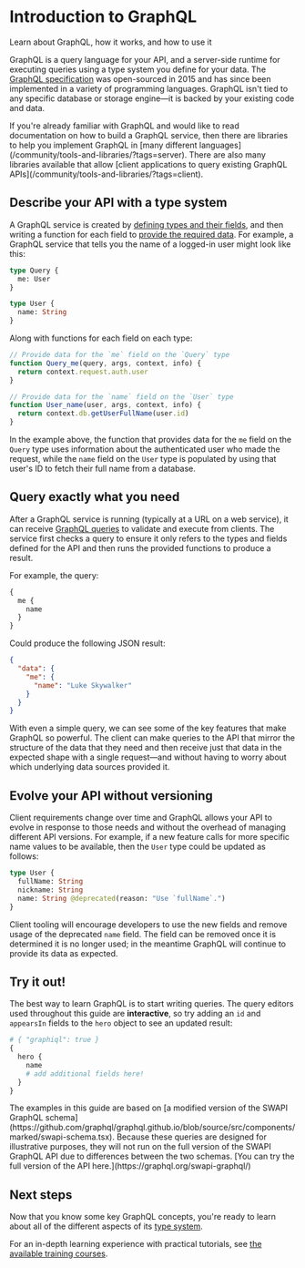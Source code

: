 
# Introduction to GraphQL

<p className="learn-subtitle">
  Learn about GraphQL, how it works, and how to use it
</p>

GraphQL is a query language for your API, and a server-side runtime for
executing queries using a type system you define for your data. The
[GraphQL specification](https://spec.graphql.org/) was open-sourced in 2015 and
has since been implemented in a variety of programming languages. GraphQL isn't
tied to any specific database or storage engine—it is backed by your existing
code and data.

<Callout type="info">
  If you're already familiar with GraphQL and would like to read documentation
  on how to build a GraphQL service, then there are libraries to help you
  implement GraphQL in [many different
  languages](/community/tools-and-libraries/?tags=server). There are also many
  libraries available that allow [client applications to query existing GraphQL
  APIs](/community/tools-and-libraries/?tags=client).
</Callout>

## Describe your API with a type system

A GraphQL service is created by
[defining types and their fields](/learn/schema/), and then writing a function
for each field to [provide the required data](/learn/execution/). For example, a
GraphQL service that tells you the name of a logged-in user might look like
this:

```graphql
type Query {
  me: User
}

type User {
  name: String
}
```

Along with functions for each field on each type:

```js
// Provide data for the `me` field on the `Query` type
function Query_me(query, args, context, info) {
  return context.request.auth.user
}

// Provide data for the `name` field on the `User` type
function User_name(user, args, context, info) {
  return context.db.getUserFullName(user.id)
}
```

In the example above, the function that provides data for the `me` field on the
`Query` type uses information about the authenticated user who made the request,
while the `name` field on the `User` type is populated by using that user's ID
to fetch their full name from a database.

## Query exactly what you need

After a GraphQL service is running (typically at a URL on a web service), it can
receive [GraphQL queries](/learn/queries/) to validate and execute from clients.
The service first checks a query to ensure it only refers to the types and
fields defined for the API and then runs the provided functions to produce a
result.

For example, the query:

```graphql
{
  me {
    name
  }
}
```

Could produce the following JSON result:

```json
{
  "data": {
    "me": {
      "name": "Luke Skywalker"
    }
  }
}
```

With even a simple query, we can see some of the key features that make GraphQL
so powerful. The client can make queries to the API that mirror the structure of
the data that they need and then receive just that data in the expected shape
with a single request—and without having to worry about which underlying data
sources provided it.

## Evolve your API without versioning

Client requirements change over time and GraphQL allows your API to evolve in
response to those needs and without the overhead of managing different API
versions. For example, if a new feature calls for more specific name values to
be available, then the `User` type could be updated as follows:

```graphql
type User {
  fullName: String
  nickname: String
  name: String @deprecated(reason: "Use `fullName`.")
}
```

Client tooling will encourage developers to use the new fields and remove usage
of the deprecated `name` field. The field can be removed once it is determined
it is no longer used; in the meantime GraphQL will continue to provide its data
as expected.

## Try it out!

The best way to learn GraphQL is to start writing queries. The query editors
used throughout this guide are **interactive**, so try adding an `id` and
`appearsIn` fields to the `hero` object to see an updated result:

```graphql
# { "graphiql": true }
{
  hero {
    name
    # add additional fields here!
  }
}
```

<Callout type="info">
  The examples in this guide are based on [a modified version of the SWAPI
  GraphQL
  schema](https://github.com/graphql/graphql.github.io/blob/source/src/components/marked/swapi-schema.tsx).
  Because these queries are designed for illustrative purposes, they will not
  run on the full version of the SWAPI GraphQL API due to differences between
  the two schemas. [You can try the full version of the API
  here.](https://graphql.org/swapi-graphql/)
</Callout>

## Next steps

Now that you know some key GraphQL concepts, you're ready to learn about all of
the different aspects of its [type system](/learn/schema/).

For an in-depth learning experience with practical tutorials, see
[the available training courses](/community/resources/training-courses).
